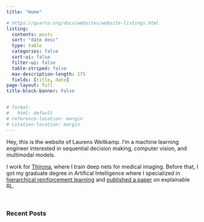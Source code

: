 ```yaml
---
title: "Home"

# https://quarto.org/docs/websites/website-listings.html
listing:
  contents: posts
  sort: "date desc"
  type: table
  categories: false
  sort-ui: false
  filter-ui: false
  table-striped: false 
  max-description-length: 175
  fields: [title, date]
page-layout: full
title-block-banner: False


# format:
#   html: default
# reference-location: margin
# citation-location: margin
---
```


Hey, this is the website of Laurens Weitkamp. I'm a machine learning engineer interested in sequential decision making, computer vision, and multimodal models.


I work for [Thirona](https://thirona.eu/), where I train deep nets for medical imaging.
Before that, I got my graduate degree in Artifical Intelligence where I specialized in [hierarchical reinforcement learning](https://scripties.uba.uva.nl/search?id=record_29279) and [published a paper](https://arxiv.org/abs/1902.00566) on explainable RL.

<br>

### Recent Posts